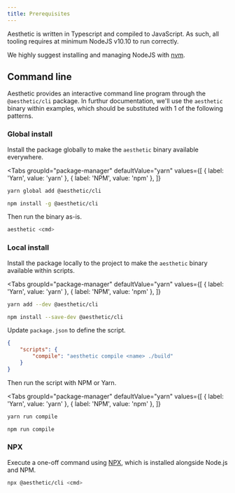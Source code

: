 ```yaml
---
title: Prerequisites
---
```



Aesthetic is written in Typescript and compiled to JavaScript. As such, all tooling requires at
minimum NodeJS v10.10 to run correctly.

We highly suggest installing and managing NodeJS with [nvm](https://github.com/nvm-sh/nvm).

## Command line

Aesthetic provides an interactive command line program through the `@aesthetic/cli` package. In
furthur documentation, we'll use the `aesthetic` binary within examples, which should be substituted
with 1 of the following patterns.

### Global install

Install the package globally to make the `aesthetic` binary available everywhere.

<Tabs
  groupId="package-manager"
  defaultValue="yarn"
  values={[
    { label: 'Yarn', value: 'yarn' },
    { label: 'NPM', value: 'npm' },
  ]}
>
  <TabItem value="yarn">

```bash
yarn global add @aesthetic/cli
```

  </TabItem>
  <TabItem value="npm">

```bash
npm install -g @aesthetic/cli
```

  </TabItem>
</Tabs>

Then run the binary as-is.

```bash
aesthetic <cmd>
```

### Local install

Install the package locally to the project to make the `aesthetic` binary available within scripts.

<Tabs
  groupId="package-manager"
  defaultValue="yarn"
  values={[
    { label: 'Yarn', value: 'yarn' },
    { label: 'NPM', value: 'npm' },
  ]}
>
  <TabItem value="yarn">

```bash
yarn add --dev @aesthetic/cli
```

  </TabItem>
  <TabItem value="npm">

```bash
npm install --save-dev @aesthetic/cli
```

  </TabItem>
</Tabs>

Update `package.json` to define the script.

```json
{
	"scripts": {
		"compile": "aesthetic compile <name> ./build"
	}
}
```

Then run the script with NPM or Yarn.

<Tabs
  groupId="package-manager"
  defaultValue="yarn"
  values={[
    { label: 'Yarn', value: 'yarn' },
    { label: 'NPM', value: 'npm' },
  ]}
>
  <TabItem value="yarn">

```bash
yarn run compile
```

  </TabItem>
  <TabItem value="npm">

```bash
npm run compile
```

  </TabItem>
</Tabs>

### NPX

Execute a one-off command using [NPX](https://www.npmjs.com/package/npx), which is installed
alongside Node.js and NPM.

```bash
npx @aesthetic/cli <cmd>
```
